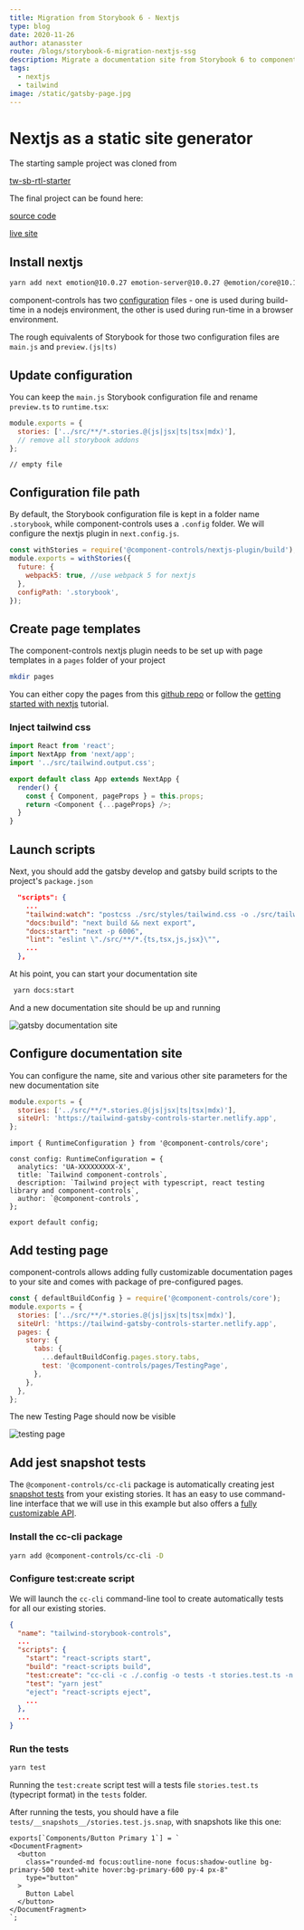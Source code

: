 ```yaml
---
title: Migration from Storybook 6 - Nextjs
type: blog
date: 2020-11-26
author: atanasster
route: /blogs/storybook-6-migration-nextjs-ssg
description: Migrate a documentation site from Storybook 6 to component-controls using Nextjs as the static site generator.
tags:
  - nextjs
  - tailwind
image: /static/gatsby-page.jpg
---
```



# Nextjs as a static site generator

The starting sample project was cloned from

[tw-sb-rtl-starter](https://github.com/ssengalanto/tw-sb-rtl-starter)

The final project can be found here:

[source code](https://github.com/ccontrols/tailwind-nextjs-controls-starter)

[live site](https://tailwind-nextjs-controls-starter.netlify.app/docs/components-button--primary)

## Install nextjs

```sh
yarn add next emotion@10.0.27 emotion-server@10.0.27 @emotion/core@10.1.1 @component-controls/nextjs-plugin -D
```

component-controls has two [configuration](/configuration/overview/) files - one is used during build-time in a nodejs environment, the other is used during run-time in a browser environment.

The rough equivalents of Storybook for those two configuration files are `main.js` and `preview.(js|ts)`

## Update configuration

You can keep the `main.js` Storybook configuration file and rename `preview.ts` to `runtime.tsx`:

```js:title=.storybook/main.js
module.exports = {
  stories: ['../src/**/*.stories.@(js|jsx|ts|tsx|mdx)'],
  // remove all storybook addons
};
```

```js:title=.storybook/runtime.tsx
// empty file
```

## Configuration file path

By default, the Storybook configuration file is kept in a folder name `.storybook`, while component-controls uses a `.config` folder. We will configure the nextjs plugin in `next.config.js`.

```js:title=next.config.js
const withStories = require('@component-controls/nextjs-plugin/build');
module.exports = withStories({
  future: {
    webpack5: true, //use webpack 5 for nextjs
  },
  configPath: '.storybook',
});
```

## Create page templates

The component-controls nextjs plugin needs to be set up with page templates in a `pages` folder of your project

```sh
mkdir pages
```

You can either copy the pages from this [github repo](https://github.com/ccontrols/nextjs-controls-starter/tree/master/pages) or follow the [getting started with nextjs](/tutorial/getting-started/nextjs#create-a-pages-folder) tutorial.

### Inject tailwind css

```js:title=pages/_app.js {4}
import React from 'react';
import NextApp from 'next/app';
import '../src/tailwind.output.css';

export default class App extends NextApp {
  render() {
    const { Component, pageProps } = this.props;
    return <Component {...pageProps} />;
  }
}
```

## Launch scripts

Next, you should add the gatsby develop and gatsby build scripts to the project's `package.json`

```json:title=package.json {4-5}
  "scripts": {
    ...
    "tailwind:watch": "postcss ./src/styles/tailwind.css -o ./src/tailwind.output.css --watch",
    "docs:build": "next build && next export",
    "docs:start": "next -p 6006",
    "lint": "eslint \"./src/**/*.{ts,tsx,js,jsx}\"",
    ...
  },
```

At his point, you can start your documentation site

```sh
 yarn docs:start
```

And a new documentation site should be up and running

<img alt="gatsby documentation site" title="gatsby site" src={gatsbyImg} />

## Configure documentation site

You can configure the name, site and various other site parameters for the new documentation site

```js:title=.storybook/main.js {3}
module.exports = {
  stories: ['../src/**/*.stories.@(js|jsx|ts|tsx|mdx)'],
  siteUrl: 'https://tailwind-gatsby-controls-starter.netlify.app',
};
```

```js:title=.storybook/runtime.tsx {1-11}
import { RuntimeConfiguration } from '@component-controls/core';

const config: RuntimeConfiguration = {
  analytics: 'UA-XXXXXXXXX-X',
  title: `Tailwind component-controls`,
  description: `Tailwind project with typescript, react testing library and component-controls`,
  author: `@component-controls`,
};

export default config;
```

## Add testing page

component-controls allows adding fully customizable documentation pages to your site and comes with package of pre-configured pages.

```js:title=.storybook/main.js {5-15}
const { defaultBuildConfig } = require('@component-controls/core');
module.exports = {
  stories: ['../src/**/*.stories.@(js|jsx|ts|tsx|mdx)'],
  siteUrl: 'https://tailwind-gatsby-controls-starter.netlify.app',
  pages: {
    story: {
      tabs: {
        ...defaultBuildConfig.pages.story.tabs,
        test: '@component-controls/pages/TestingPage',
      },
    },
  },
};
```

The new Testing Page should now be visible

<img alt="testing page" title="testing page" src={testingPageImg} />

## Add jest snapshot tests

The `@component-controls/cc-cli` package is automatically creating jest [snapshot tests](/tutorial/testing/jest-snapshots) from your existing stories. It has an easy to use command-line interface that we will use in this example but also offers a [fully customizable API](/blogs/custom-test-runners).

### Install the cc-cli package

```sh
yarn add @component-controls/cc-cli -D
```

### Configure test:create script

We will launch the `cc-cli` command-line tool to create automatically tests for all our existing stories.

```js:title=package.json {7}
{
  "name": "tailwind-storybook-controls",
  ...
  "scripts": {
    "start": "react-scripts start",
    "build": "react-scripts build",
    "test:create": "cc-cli -c ./.config -o tests -t stories.test.ts -n components -f ts",
    "test": "yarn jest"
    "eject": "react-scripts eject",
    ...
  },
  ...
}
```

### Run the tests

```sh
yarn test
```

Running the `test:create` script test will a tests file `stories.test.ts` (typecript format) in the `tests` folder.

After running the tests, you should have a file `tests/__snapshots__/stories.test.js.snap`, with snapshots like this one:

```js:title=tests/__snapshots__/stories.test.js.snap
exports[`Components/Button Primary 1`] = `
<DocumentFragment>
  <button
    class="rounded-md focus:outline-none focus:shadow-outline bg-primary-500 text-white hover:bg-primary-600 py-4 px-8"
    type="button"
  >
    Button Label
  </button>
</DocumentFragment>
`;
```
